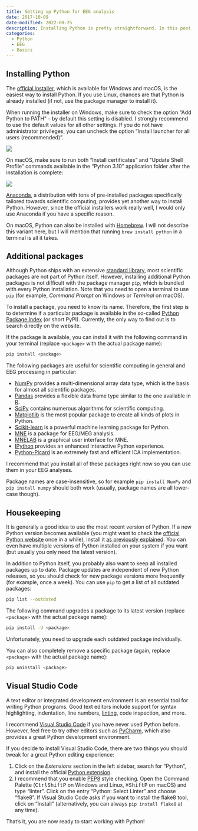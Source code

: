 ---
title: Setting up Python for EEG analysis
date: 2017-10-09
date-modified: 2022-08-25
description: Installing Python is pretty straightforward. In this post, I describe how to set up Python for EEG analysis on Windows, macOS, and Linux.
categories:
  - Python
  - EEG
  - Basics
---

## Installing Python
The [official installer](https://www.python.org/downloads/), which is available for Windows and macOS, is the easiest way to install Python. If you use Linux, chances are that Python is already installed (if not, use the package manager to install it).

When running the installer on Windows, make sure to check the option "Add Python to PATH" – by default this setting is disabled. I strongly recommend to use the default values for all other settings. If you do not have administrator privileges, you can uncheck the option "Install launcher for all users (recommended)".

![](install_python_windows.png)

On macOS, make sure to run both "Install certificates" and "Update Shell Profile" commands available in the "Python 3.10" application folder after the installation is complete:

![](install_python_mac.png)

:::{.callout-tip}
[Anaconda](https://www.anaconda.com/distribution/), a distribution with tons of pre-installed packages specifically tailored towards scientific computing, provides yet another way to install Python. However, since the official installers work really well, I would only use Anaconda if you have a specific reason.

On macOS, Python can also be installed with [Homebrew](https://brew.sh/). I will not describe this variant here, but I will mention that running `brew install python` in a terminal is all it takes.
:::

## Additional packages
Although Python ships with an extensive [standard library](https://docs.python.org/3/library/index.html), most scientific packages are not part of Python itself. However, installing additional Python packages is not difficult with the package manager `pip`, which is bundled with every Python installation. Note that you need to open a terminal to use `pip` (for example, *Command Prompt* on Windows or *Terminal* on macOS).

To install a package, you need to know its name. Therefore, the first step is to determine if a particular package is available in the so-called [Python Package Index](https://pypi.org/) (or short PyPI). Currently, the only way to find out is to search directly on the website.

If the package is available, you can install it with the following command in your terminal (replace `<package>` with the actual package name):

```bash
pip install <package>
```

The following packages are useful for scientific computing in general and EEG processing in particular:

- [NumPy](http://www.numpy.org/) provides a multi-dimensional array data type, which is the basis for almost all scientific packages.
- [Pandas](http://pandas.pydata.org/) provides a flexible data frame type similar to the one available in [R](https://www.r-project.org/).
- [SciPy](https://scipy.org/) contains numerous algorithms for scientific computing.
- [Matplotlib](https://matplotlib.org/) is the most popular package to create all kinds of plots in Python.
- [Scikit-learn](http://scikit-learn.org/stable/) is a powerful machine learning package for Python.
- [MNE](https://mne.tools/) is a package for EEG/MEG analysis.
- [MNELAB](https://github.com/cbrnr/mnelab) is a graphical user interface for MNE.
- [IPython](https://ipython.org/) provides an enhanced interactive Python experience.
- [Python-Picard](https://pierreablin.github.io/picard/index.html) is an extremely fast and efficient ICA implementation.

I recommend that you install all of these packages right now so you can use them in your EEG analyses.

:::{.callout-note}
Package names are case-insensitive, so for example `pip install NumPy` and `pip install numpy` should both work (usually, package names are all lower-case though).
:::

## Housekeeping
It is generally a good idea to use the most recent version of Python. If a new Python version becomes available (you might want to check the [official Python website](https://www.python.org/) once in a while), install it [as previously explained](index.qmd#installing-python). You can even have multiple versions of Python installed on your system if you want (but usually you only need the latest version).

In addition to Python itself, you probably also want to keep all installed packages up to date. Package updates are independent of new Python releases, so you should check for new package versions more frequently (for example, once a week). You can use `pip` to get a list of all outdated packages:

```bash
pip list --outdated
```

The following command upgrades a package to its latest version (replace `<package>` with the actual package name):

```bash
pip install -U <package>
```

Unfortunately, you need to upgrade each outdated package individually.

You can also completely remove a specific package (again, replace `<package>` with the actual package name):

```bash
pip uninstall <package>
```

## Visual Studio Code
A text editor or integrated development environment is an essential tool for writing Python programs. Good text editors include support for syntax highlighting, indentation, line numbers, [linting](https://en.wikipedia.org/wiki/Lint_(software)), code inspection, and more.

I recommend [Visual Studio Code](https://code.visualstudio.com) if you have never used Python before. However, feel free to try other editors such as [PyCharm](https://www.jetbrains.com/pycharm/), which also provides a great Python development environment.

If you decide to install Visual Studio Code, there are two things you should tweak for a great Python editing experience:

1. Click on the *Extensions* section in the left sidebar, search for "Python", and install the official [Python extension](https://marketplace.visualstudio.com/items?itemName=ms-python.python).
2. I recommend that you enable [PEP8](https://www.python.org/dev/peps/pep-0008/) style checking. Open the Command Palette (<kbd>Ctrl</kbd><kbd>Shift</kbd><kbd>P</kbd> on Windows and Linux, <kbd>⌘</kbd><kbd>Shift</kbd><kbd>P</kbd> on macOS) and type "linter". Click on the entry "Python: Select Linter" and choose "flake8". If Visual Studio Code asks if you want to install the flake8 tool, click on "Install" (alternatively, you can always `pip install flake8` at any time).

That's it, you are now ready to start working with Python!
